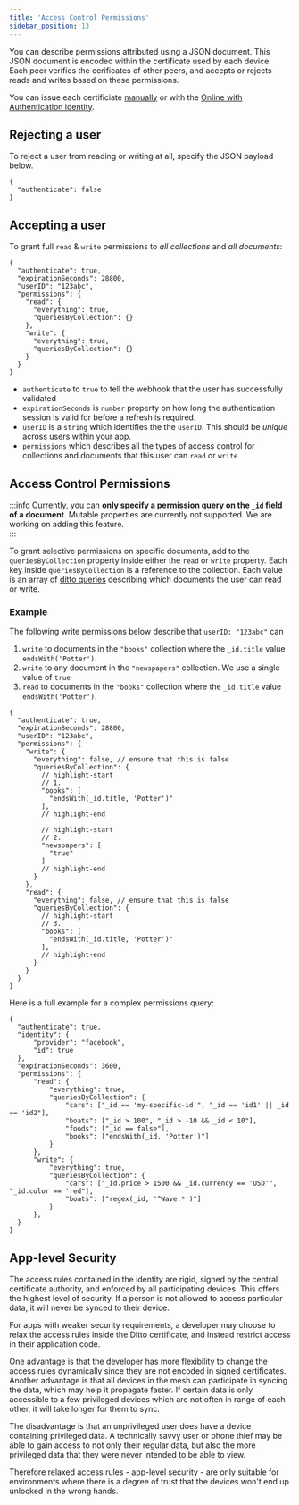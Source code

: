 ```yaml
---
title: 'Access Control Permissions'
sidebar_position: 13
---
```


You can describe permissions attributed using a JSON
document. This JSON document is encoded within the certificate used by each
device. Each peer verifies the cerificates of other peers, and accepts or rejects reads
and writes based on these permissions.

You can issue each certificiate [manually](../how-it-works/certificate-security) or with the [Online with
Authentication identity](../security/online-with-authentication). 

## Rejecting a user

To reject a user from reading or writing at all, specify the JSON payload below.

```jsonc
{
  "authenticate": false
}
```

## Accepting a user

To grant full `read` & `write` permissions to _all collections_ and _all documents_:

```jsonc
{
  "authenticate": true,
  "expirationSeconds": 28800,
  "userID": "123abc",
  "permissions": {
    "read": {
      "everything": true,
      "queriesByCollection": {}
    },
    "write": {
      "everything": true,
      "queriesByCollection": {}
    }
  }
}
```

* `authenticate` to `true` to tell the webhook that the user has successfully validated
* `expirationSeconds` is `number` property on how long the authentication session is valid for before a refresh is required.
* `userID` is a `string` which identifies the the `userID`. This should be _unique_ across users within your app. 
* `permissions` which describes all the types of access control for collections and documents that this user can `read` or `write`



## Access Control Permissions

:::info
Currently, you can __only specify a permission query on the `_id` field of a
document__. Mutable properties are currently not supported. We are working on
adding this feature.  
:::

To grant selective permissions on specific documents, add to the
`queriesByCollection` property inside either the `read` or `write` property.
Each key inside `queriesByCollection` is a reference to the collection. Each
value is an array of [ditto queries](../concepts/querying) describing which
documents the user can read or write.


### Example

The following write permissions below describe that `userID: "123abc"` can

1. `write` to documents in the `"books"` collection where the `_id.title` value `endsWith('Potter')`.
2. `write` to any document in the `"newspapers"` collection. We use a single value of `true` 
3. `read` to documents in the `"books"` collection where the `_id.title` value `endsWith('Potter')`.

```jsonc
{
  "authenticate": true,
  "expirationSeconds": 28800,
  "userID": "123abc",
  "permissions": {
    "write": {
      "everything": false, // ensure that this is false
      "queriesByCollection": {
        // highlight-start
        // 1. 
        "books": [
          "endsWith(_id.title, 'Potter')"
        ],
        // highlight-end
        
        // highlight-start
        // 2. 
        "newspapers": [
          "true"
        ]
        // highlight-end
      }
    },
    "read": {
      "everything": false, // ensure that this is false
      "queriesByCollection": {
        // highlight-start
        // 3.
        "books": [
          "endsWith(_id.title, 'Potter')"
        ],
        // highlight-end
      }
    }
  }
}
```

Here is a full example for a complex permissions query: 

```jsonc
{
  "authenticate": true,
  "identity": {
      "provider": "facebook",
      "id": true
  },
  "expirationSeconds": 3600,
  "permissions": {
      "read": {
          "everything": true,
          "queriesByCollection": {
              "cars": ["_id == 'my-specific-id'", "_id == 'id1' || _id == 'id2"],
              "boats": ["_id > 100", "_id > -10 && _id < 10"],
              "foods": ["_id == false"],
              "books": ["endsWith(_id, 'Potter')"]
          }
      },
      "write": {
          "everything": true,
          "queriesByCollection": {
              "cars": ["_id.price > 1500 && _id.currency == 'USD'", "_id.color == 'red"],
              "boats": ["regex(_id, '^Wave.*')"]
          }
      },
  }
}
```

## App-level Security

The access rules contained in the identity are rigid, signed by the central
certificate authority, and enforced by all participating devices. This offers
the highest level of security. If a person is not allowed to access particular
data, it will never be synced to their device.

For apps with weaker security requirements, a developer may choose to relax the
access rules inside the Ditto certificate, and instead restrict access in their application code.

One advantage is that the developer has more flexibility to change the access
rules dynamically since they are not encoded in signed certificates. Another
advantage is that all devices in the mesh can participate in syncing the data,
which may help it propagate faster. If certain data is only accessible to a few
privileged devices which are not often in range of each other, it will take
longer for them to sync.

The disadvantage is that an unprivileged user does have a device containing
privileged data. A technically savvy user or phone thief may be able to gain
access to not only their regular data, but also the more privileged data that
they were never intended to be able to view.

Therefore relaxed access rules - app-level security - are only suitable for
environments where there is a degree of trust that the devices won't end up
unlocked in the wrong hands.
